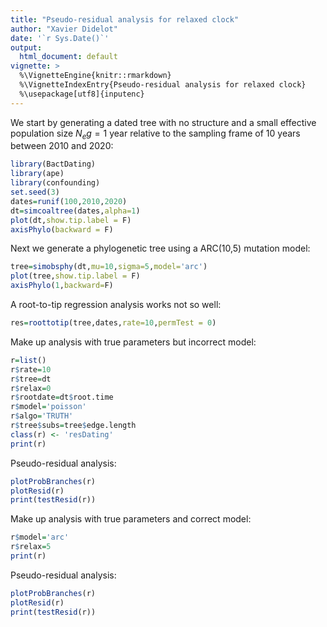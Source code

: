 ```yaml
---
title: "Pseudo-residual analysis for relaxed clock"
author: "Xavier Didelot"
date: '`r Sys.Date()`'
output:
  html_document: default
vignette: >
  %\VignetteEngine{knitr::rmarkdown}
  %\VignetteIndexEntry{Pseudo-residual analysis for relaxed clock}
  %\usepackage[utf8]{inputenc}
---
```


We start by generating a dated tree with no structure and a small effective population size 
$N_e g=1$ year relative to the sampling frame of 10 years between 2010 and 2020:

```r
library(BactDating)
library(ape)
library(confounding)
set.seed(3)
dates=runif(100,2010,2020)
dt=simcoaltree(dates,alpha=1)
plot(dt,show.tip.label = F)
axisPhylo(backward = F)
```

Next we generate a phylogenetic tree using a ARC(10,5) mutation model:
```r
tree=simobsphy(dt,mu=10,sigma=5,model='arc')
plot(tree,show.tip.label = F)
axisPhylo(1,backward=F)
```

A root-to-tip regression analysis works not so well:

```r
res=roottotip(tree,dates,rate=10,permTest = 0)
```

Make up analysis with true parameters but incorrect model:
```r
r=list()
r$rate=10
r$tree=dt
r$relax=0
r$rootdate=dt$root.time
r$model='poisson'
r$algo='TRUTH'
r$tree$subs=tree$edge.length
class(r) <- 'resDating'
print(r)
```

Pseudo-residual analysis:
```r
plotProbBranches(r)
plotResid(r)
print(testResid(r))
```

Make up analysis with true parameters and correct model:
```r
r$model='arc'
r$relax=5
print(r)
```

Pseudo-residual analysis:
```r
plotProbBranches(r)
plotResid(r)
print(testResid(r))
```
